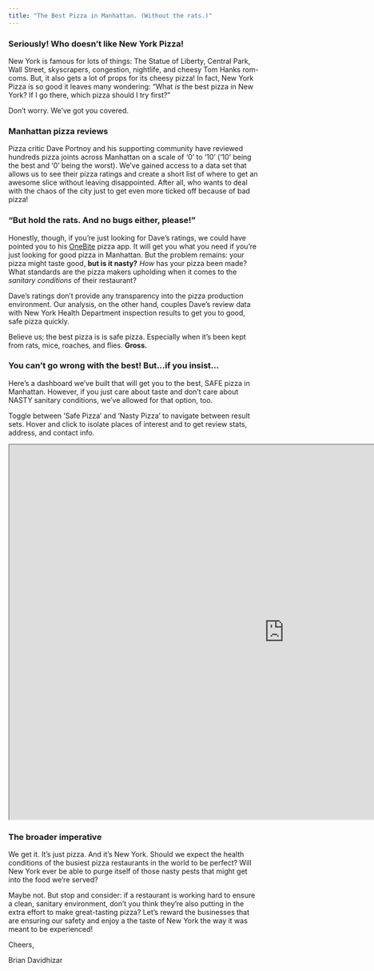 ```yaml
---
title: "The Best Pizza in Manhattan. (Without the rats.)"
---
```


### Seriously! Who doesn't like New York Pizza!

New York is famous for lots of things: The Statue of Liberty, Central Park, Wall Street, skyscrapers, congestion, nightlife, and cheesy Tom Hanks rom-coms. But, it also gets a lot of props for its cheesy pizza! In fact, New York Pizza is so good it leaves many wondering: "What *is* the best pizza in New York? If I go there, which pizza should I try first?"

Don't worry. We've got you covered.

### Manhattan pizza reviews

Pizza critic Dave Portnoy and his supporting community have reviewed hundreds pizza joints across Manhattan on a scale of '0' to '10' ('10' being the best and '0' being the worst). We've gained access to a data set that allows us to see their pizza ratings and create a short list of where to get an awesome slice without leaving disappointed. After all, who wants to deal with the chaos of the city just to get even more ticked off because of bad pizza!

### "But hold the rats. And no bugs either, please!"

Honestly, though, if you're just looking for Dave's ratings, we could have pointed you to his [OneBite](https://onebite.app/) pizza app. It will get you what you need if you're just looking for good pizza in Manhattan. But the problem remains: your pizza might taste good, **but is it nasty?** *How* has your pizza been made? What standards are the pizza makers upholding when it comes to the *sanitary conditions* of their restaurant?

Dave's ratings don't provide any transparency into the pizza production environment. Our analysis, on the other hand, couples Dave's review data with New York Health Department inspection results to get you to good, safe pizza quickly.

Believe us; the best pizza is is safe pizza. Especially when it's been kept from rats, mice, roaches, and flies. **Gross.**

### You can't go wrong with the best! But...if you insist...

Here's a dashboard we've built that will get you to the best, SAFE pizza in Manhattan. However, if you just care about taste and don't care about NASTY sanitary conditions, we've allowed for that option, too.

Toggle between 'Safe Pizza' and 'Nasty Pizza' to navigate between result sets. Hover and click to isolate places of interest and to get review stats, address, and contact info.

<iframe src="https://public.tableau.com/views/BestPizzainManhattan/Story1?:language=en-US&amp;publish=yes&amp;:sid=&amp;:display_count=n&amp;:origin=viz_share_link?:showVizHome=no&amp;:embed=true" width="1100" height="750">

</iframe>

### The broader imperative

We get it. It's just pizza. And it's New York. Should we expect the health conditions of the busiest pizza restaurants in the world to be perfect? Will New York ever be able to purge itself of those nasty pests that might get into the food we're served?

Maybe not. But stop and consider: if a restaurant is working hard to ensure a clean, sanitary environment, don't you think they're also putting in the extra effort to make great-tasting pizza? Let's reward the businesses that are ensuring our safety and enjoy a the taste of New York the way it was meant to be experienced!

Cheers,

Brian Davidhizar
